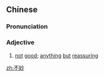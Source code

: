 ==Chinese==
{{zh-forms}}

===Pronunciation===
{{zh-pron
|m=不miào
|c=bat1 miu6
|mn=put-biāu
|cat=a
}}

===Adjective===
{{zh-adj}}

# [[not]] [[good]]; [[anything]] [[but]] [[reassuring]]

[[zh:不妙]]